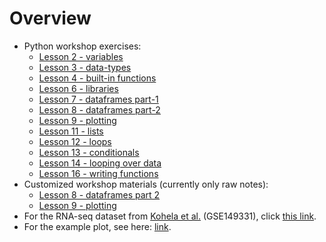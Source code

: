 

# Overview 

<!-- - For the python workshop exercises, see here: [exercises](py-intro/exercises.qmd). -->
- Python workshop exercises:
    - [Lesson 2 - variables](py-intro/02-variables.qmd) 
    - [Lesson 3 - data-types](py-intro/03-data-types.qmd)
    - [Lesson 4 - built-in functions](py-intro/04-functions.qmd)
    - [Lesson 6 - libraries](py-intro/06-libraries.qmd)
    - [Lesson 7 - dataframes part-1](py-intro/07-dataframes-1.qmd)
    - [Lesson 8 - dataframes part-2](py-intro/08-dataframes-2.qmd)
    - [Lesson 9 - plotting](py-intro/09-plotting.qmd)
    - [Lesson 11 - lists](py-intro/11-lists.qmd)
    - [Lesson 12 - loops](py-intro/12-loops.qmd)
    - [Lesson 13 - conditionals](py-intro/13-conditionals.qmd)
    - [Lesson 14 - looping over data](py-intro/14-looping-over-data.qmd)
    - [Lesson 16 - writing functions](py-intro/16-functions.qmd)
- Customized workshop materials (currently only raw notes):
    - [Lesson 8 - dataframes part 2](py-intro-adaptedlessons/lesson-08-dataframes-2.qmd)
    - [Lesson 9 - plotting](py-intro-adaptedlessons/lesson-09-plotting.qmd)
- For the RNA-seq dataset from [Kohela et al.](https://doi.org/10.1126/scitranslmed.abf2750) (GSE149331), click [this link](/static/data/kohela-et-al.csv).
- For the example plot, see here: [link](py-intro/plot.qmd).


<!-- - For additional exercises, see here: [additional exercises](py-intro/additional_exercises.qmd). -->


